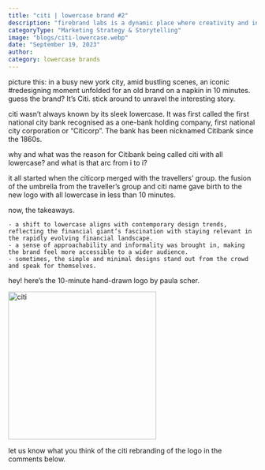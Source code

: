 ```yaml
---
title: "citi | lowercase brand #2"
description: "firebrand labs is a dynamic place where creativity and innovation converge. we are a close-knit team of nimble individuals with strong personalities, and we celebrate the uniqueness each member brings to the table."
categoryType: "Marketing Strategy & Storytelling"
image: "blogs/citi-lowercase.webp"
date: "September 19, 2023"
author:
category: lowercase brands
---
```


picture this: in a busy new york city, amid bustling scenes, an iconic #redesigning moment unfolded for an old brand on a napkin in 10 minutes. guess the brand? It’s Citi. stick around to unravel the interesting story.

citi wasn’t always known by its sleek lowercase. It was first called the first national city bank recognised as a one-bank holding company, first national city corporation or “Citicorp”. The bank has been nicknamed Citibank since the 1860s.

why and what was the reason for Citibank being called citi with all lowercase? and what is that arc from i to i?

it all started when the citicorp merged with the travellers’ group. the fusion of the umbrella from the traveller’s group and citi name gave birth to the new logo with all lowercase in less than 10 minutes.

now, the takeaways.

    - a shift to lowercase aligns with contemporary design trends, reflecting the financial giant’s fascination with staying relevant in the rapidly evolving financial landscape.
    - a sense of approachability and informality was brought in, making the brand feel more accessible to a wider audience.
    - sometimes, the simple and minimal designs stand out from the crowd and speak for themselves.

hey! here’s the 10-minute hand-drawn logo by paula scher.

<img
  src="https://x687dt1j5j.ufs.sh/f/pTbrMlXytQXinvinbzEVwhOJ7TEdmoR6uY0eA3fScrGMWDl9"
  width="300"
  height="300"
  alt="citi"
  className="mt-4"
/>

let us know what you think of the citi rebranding of the logo in the comments below.

